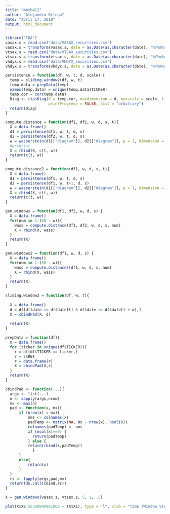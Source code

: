 ```yaml
---
title: "math412"
author: "Alejandro Ortega"
date: "April 17, 2018"
output: html_document
---
```


```r
library("TDA")
vasax.s = read.csv("data/VASAX_securities.csv")
vasax.s = transform(vasax.s, date = as.Date(as.character(date), "%Y%m%d"))
vtsax.s = read.csv("data/VTSAX_securities.csv")
vtsax.s = transform(vtsax.s, date = as.Date(as.character(date), "%Y%m%d"))
vhdyx.s = read.csv("data/VHDYX_securities.csv")
vhdyx.s = transform(vhdyx.s, date = as.Date(as.character(date), "%Y%m%d"))
```

```r
persistence = function(df, w, t, d, scale) {
  temp = sliding.window2(df, w, t)
  temp.data = prepData(temp)
  names(temp.data) = unique(temp.data$TICKER)
  temp.cor = cor(temp.data)
  Diag <- ripsDiag(X = temp.cor, maxdimension = d, maxscale = scale, library = "Dionysus", 
                   printProgress = FALSE, dist = "arbitrary")
  return(Diag)
}

compute.distance = function(df1, df2, w, d, s, t){
  X = data.frame()
  d1 = persistence(df1, w, t, d, s)
  d2 = persistence(df2, w, t, d, s)
  w = wasserstein(d1[["diagram"]], d2[["diagram"]], p = 1, dimension = d)
  #print(w)
  X = rbind(X, c(t, w))
  return(c(t, w))
}

compute.distance2 = function(df1, w, d, s, t){
  X = data.frame()
  d1 = persistence(df1, w, t, d, s)
  d2 = persistence(df1, w, t+1, d, s)
  w = wasserstein(d1[["diagram"]], d2[["diagram"]], p = 1, dimension = d)
  X = rbind(X, c(t, w))
  return(c(t, w))
}

gen.windows = function(df1, df2, w, d, s) {
  X = data.frame()
  for(num in 1:(60 - w)){
    wass = compute.distance(df1, df2, w, d, s, num)
    X = rbind(X, wass)
  }
  return(X)
}

gen.windows2 = function(df1, w, d, s) {
  X = data.frame()
  for(num in 1:(60 - w)){
    wass = compute.distance2(df1, w, d, s, num)
    X = rbind(X, wass)
  }
  return(X)
}

sliding.window2 = function(df, w, t){
  
  X = data.frame()
  d = df[df$date >= df$date[t] & df$date <= df$date[t + w],]
  X = cbindPad(X, d)
  
  return(X)
}

prepData = function(df){
  X = data.frame()
  for (ticker in unique(df$TICKER)){
    r = df[df$TICKER == ticker,]
    r = r$RET
    r = data.frame(r)
    X = cbindPad(X,r)
  }
  return(X)
}

cbindPad <- function(...){
  args <- list(...)
  n <- sapply(args,nrow)
  mx <- max(n)
  pad <- function(x, mx){
      if (nrow(x) < mx){
          nms <- colnames(x)
          padTemp <- matrix(NA, mx - nrow(x), ncol(x))
          colnames(padTemp) <- nms
          if (ncol(x)==0) {
            return(padTemp)
          } else {
          return(rbind(x,padTemp))
            }
      }
      else{
          return(x)
      }
  }
  rs <- lapply(args,pad,mx)
  return(do.call(cbind,rs))
}
```

```r

X = gen.windows(vasax.s, vtsax.s, 5, 1, .5)

plot(X$X8.55360840981008 ~ (X$X1), type = "l", xlab = "Time (Window Step)", ylab = "Wasserstein Distance", main = "Wasserstein Distance Sliding Window, dimension 1", col="black")

```

